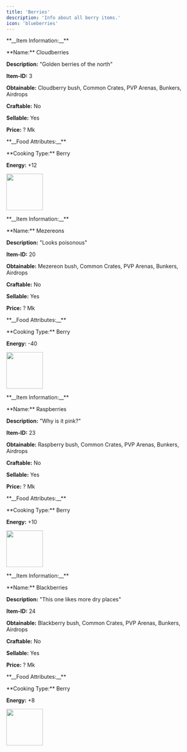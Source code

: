 ```yaml
---
title: 'Berries'
description: 'Info about all berry items.'
icon: 'blueberries'
---
```

<Card>
<div className="flex flex-row space-x-8">
<div>
<p className="text-xl mb-2">**__Item Information:__**</p>
**Name:** Cloudberries

**Description:** "Golden berries of the north"

**Item-ID:** 3

**Obtainable:** Cloudberry bush, Common Crates, PVP Arenas, Bunkers, Airdrops

**Craftable:** No

**Sellable:** Yes

**Price:** ? Mk

<p className="text-xl mt-6 mb-2">**__Food Attributes:__**</p>
**Cooking Type:** Berry

**Energy:** +12
</div>
<img
height="96"
width="96"
  style={{ borderRadius: '0.5rem' }}
  src="https://i.imgur.com/XBKcdXZ.png"
/>
</div>
</Card>

<Card>
<div className="flex flex-row space-x-8">
<div>
<p className="text-xl mb-2">**__Item Information:__**</p>
**Name:** Mezereons

**Description:** "Looks poisonous"

**Item-ID:** 20

**Obtainable:** Mezereon bush, Common Crates, PVP Arenas, Bunkers, Airdrops

**Craftable:** No

**Sellable:** Yes

**Price:** ? Mk

<p className="text-xl mt-6 mb-2">**__Food Attributes:__**</p>
**Cooking Type:** Berry

**Energy:** -40
</div>
<img
height="96"
width="96"
  style={{ borderRadius: '0.5rem' }}
  src="https://i.imgur.com/aoSgfg4.png"
/>
</div>
</Card>

<Card>
<div className="flex flex-row space-x-8">
<div>
<p className="text-xl mb-2">**__Item Information:__**</p>
**Name:** Raspberries

**Description:** "Why is it pink?"

**Item-ID:** 23

**Obtainable:** Raspberry bush, Common Crates, PVP Arenas, Bunkers, Airdrops

**Craftable:** No

**Sellable:** Yes

**Price:** ? Mk

<p className="text-xl mt-6 mb-2">**__Food Attributes:__**</p>
**Cooking Type:** Berry

**Energy:** +10
</div>
<img
height="96"
width="96"
  style={{ borderRadius: '0.5rem' }}
  src="https://i.imgur.com/re2MQGM.png"
/>
</div>
</Card>

<Card>
<div className="flex flex-row space-x-8">
<div>
<p className="text-xl mb-2">**__Item Information:__**</p>
**Name:** Blackberries

**Description:** "This one likes more dry places"

**Item-ID:** 24

**Obtainable:** Blackberry bush, Common Crates, PVP Arenas, Bunkers, Airdrops

**Craftable:** No

**Sellable:** Yes

**Price:** ? Mk

<p className="text-xl mt-6 mb-2">**__Food Attributes:__**</p>
**Cooking Type:** Berry

**Energy:** +8
</div>
<img
height="96"
width="96"
  style={{ borderRadius: '0.5rem' }}
  src="https://i.imgur.com/idJSTbs.png"
/>
</div>
</Card>
